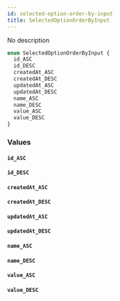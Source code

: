 ```yaml
---
id: selected-option-order-by-input
title: SelectedOptionOrderByInput
---
```


No description

```graphql
enum SelectedOptionOrderByInput {
  id_ASC
  id_DESC
  createdAt_ASC
  createdAt_DESC
  updatedAt_ASC
  updatedAt_DESC
  name_ASC
  name_DESC
  value_ASC
  value_DESC
}
```

### Values

#### `id_ASC`

#### `id_DESC`

#### `createdAt_ASC`

#### `createdAt_DESC`

#### `updatedAt_ASC`

#### `updatedAt_DESC`

#### `name_ASC`

#### `name_DESC`

#### `value_ASC`

#### `value_DESC`
